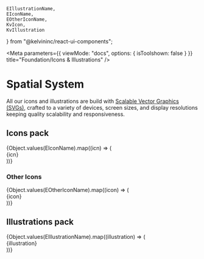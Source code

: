 	EIllustrationName,
	EIconName,
	EOtherIconName,
	KvIcon,
	KvIllustration
} from "@kelvininc/react-ui-components";

<Meta
	parameters={{
		viewMode: "docs",
		options: { isToolshown: false }
	}}
	title="Foundation/Icons & Illustrations"
/>

# Spatial System

All our icons and illustrations are build with [Scalable Vector Graphics (SVGs)](https://www.w3.org/TR/SVG/intro.html), crafted to a variety of devices, screen sizes, and display resolutions keeping quality scalability and responsiveness.

## Icons pack

<div className="svgs-container">
	{Object.values(EIconName).map((icn) => (
		<div key={icn} className="icon-wrapper">
			<div className="box-wrapper">
				<KvIcon name={icn} custom-class="icon-24" />
			</div>
			<div className="description">
				<span className="code">{icn}</span>
			</div>
		</div>
	))}
</div>

### Other Icons

<div className="svgs-container">
	{Object.values(EOtherIconName).map((icon) => (
		<div key={icon} className="icon-wrapper">
			<div className="box-wrapper">
				<KvIcon name={icon} custom-class="icon-24" />
			</div>
			<div className="description">
				<span className="code">{icon}</span>
			</div>
		</div>
	))}
</div>

## Illustrations pack

<div className="svgs-container">
	{Object.values(EIllustrationName).map((illustration) => (
		<div key={illustration} className="ilus-wrapper">
			<div className="box-wrapper">
				<KvIllustration
					name={illustration}
					custom-class="illustration-full-size"
				/>
			</div>
			<div className="description">
				<span className="code">{illustration}</span>
			</div>
		</div>
	))}
</div>
